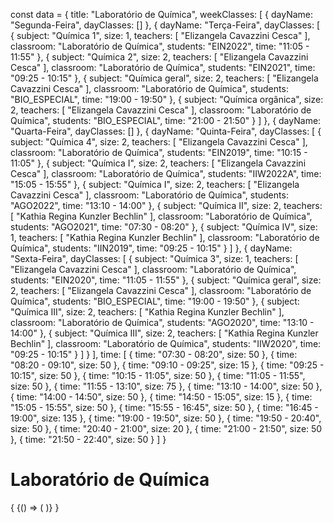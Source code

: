 const data = {
  title: "Laboratório de Química",
  weekClasses: [
    {
      dayName: "Segunda-Feira",
      dayClasses: []
    },
    {
      dayName: "Terça-Feira",
      dayClasses: [
        {
          subject: "Química 1",
          size: 1,
          teachers: [
            "Elizangela Cavazzini Cesca"
          ],
          classroom: "Laboratório de Química",
          students: "EIN2022",
          time: "11:05 - 11:55"
        },
        {
          subject: "Química 2",
          size: 2,
          teachers: [
            "Elizangela Cavazzini Cesca"
          ],
          classroom: "Laboratório de Química",
          students: "EIN2021",
          time: "09:25 - 10:15"
        },
        {
          subject: "Química geral",
          size: 2,
          teachers: [
            "Elizangela Cavazzini Cesca"
          ],
          classroom: "Laboratório de Química",
          students: "BIO_ESPECIAL",
          time: "19:00 - 19:50"
        },
        {
          subject: "Química orgânica",
          size: 2,
          teachers: [
            "Elizangela Cavazzini Cesca"
          ],
          classroom: "Laboratório de Química",
          students: "BIO_ESPECIAL",
          time: "21:00 - 21:50"
        }
      ]
    },
    {
      dayName: "Quarta-Feira",
      dayClasses: []
    },
    {
      dayName: "Quinta-Feira",
      dayClasses: [
        {
          subject: "Química 4",
          size: 2,
          teachers: [
            "Elizangela Cavazzini Cesca"
          ],
          classroom: "Laboratório de Química",
          students: "EIN2019",
          time: "10:15 - 11:05"
        },
        {
          subject: "Química I",
          size: 2,
          teachers: [
            "Elizangela Cavazzini Cesca"
          ],
          classroom: "Laboratório de Química",
          students: "IIW2022A",
          time: "15:05 - 15:55"
        },
        {
          subject: "Química I",
          size: 2,
          teachers: [
            "Elizangela Cavazzini Cesca"
          ],
          classroom: "Laboratório de Química",
          students: "AGO2022",
          time: "13:10 - 14:00"
        },
        {
          subject: "Química II",
          size: 2,
          teachers: [
            "Kathia Regina Kunzler Bechlin"
          ],
          classroom: "Laboratório de Química",
          students: "AGO2021",
          time: "07:30 - 08:20"
        },
        {
          subject: "Química IV",
          size: 1,
          teachers: [
            "Kathia Regina Kunzler Bechlin"
          ],
          classroom: "Laboratório de Química",
          students: "IIN2019",
          time: "09:25 - 10:15"
        }
      ]
    },
    {
      dayName: "Sexta-Feira",
      dayClasses: [
        {
          subject: "Química 3",
          size: 1,
          teachers: [
            "Elizangela Cavazzini Cesca"
          ],
          classroom: "Laboratório de Química",
          students: "EIN2020",
          time: "11:05 - 11:55"
        },
        {
          subject: "Química geral",
          size: 2,
          teachers: [
            "Elizangela Cavazzini Cesca"
          ],
          classroom: "Laboratório de Química",
          students: "BIO_ESPECIAL",
          time: "19:00 - 19:50"
        },
        {
          subject: "Química III",
          size: 2,
          teachers: [
            "Kathia Regina Kunzler Bechlin"
          ],
          classroom: "Laboratório de Química",
          students: "AGO2020",
          time: "13:10 - 14:00"
        },
        {
          subject: "Química III",
          size: 2,
          teachers: [
            "Kathia Regina Kunzler Bechlin"
          ],
          classroom: "Laboratório de Química",
          students: "IIW2020",
          time: "09:25 - 10:15"
        }
      ]
    }
  ],
  time: [
    {
      time: "07:30 - 08:20",
      size: 50
    },
    {
      time: "08:20 - 09:10",
      size: 50
    },
    {
      time: "09:10 - 09:25",
      size: 15
    },
    {
      time: "09:25 - 10:15",
      size: 50
    },
    {
      time: "10:15 - 11:05",
      size: 50
    },
    {
      time: "11:05 - 11:55",
      size: 50
    },
    {
      time: "11:55 - 13:10",
      size: 75
    },
    {
      time: "13:10 - 14:00",
      size: 50
    },
    {
      time: "14:00 - 14:50",
      size: 50
    },
    {
      time: "14:50 - 15:05",
      size: 15
    },
    {
      time: "15:05 - 15:55",
      size: 50
    },
    {
      time: "15:55 - 16:45",
      size: 50
    },
    {
      time: "16:45 - 19:00",
      size: 135
    },
    {
      time: "19:00 - 19:50",
      size: 50
    },
    {
      time: "19:50 - 20:40",
      size: 50
    },
    {
      time: "20:40 - 21:00",
      size: 20
    },
    {
      time: "21:00 - 21:50",
      size: 50
    },
    {
      time: "21:50 - 22:40",
      size: 50
    }
  ]
}

# Laboratório de Química

<div>
  {
    <BrowserOnly>
      {() => (
        <Grid
          title={data.title}
          weekClasses={data.weekClasses}
          time={data.time}
        />
      )}
    </BrowserOnly>
  }
</div>
